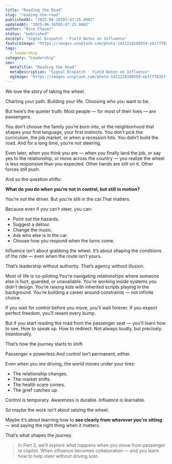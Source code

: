 ```yaml
---
title: "Reading the Road"
slug: "reading-the-road"
publishedAt: "2025-06-16T03:07:25.000Z"
updatedAt: "2025-06-16T03:07:25.000Z"
author: "Nino Chavez"
status: "published"
excerpt: "Signal Dispatch · Field Notes on Influence"
featureImage: "https://images.unsplash.com/photo-1421218108559-eb1ff78357f5?crop=entropy&cs=tinysrgb&fit=max&fm=jpg&ixid=M3wxMTc3M3wwfDF8c2VhcmNofDN8fHdpbmRpbmclMjByb2FkfGVufDB8fHx8MTc1MDA0MzE1M3ww&ixlib=rb-4.1.0&q=80&w=2000"
tags:
  - leadership
category: "Leadership"
seo:
  metaTitle: "Reading the Road"
  metaDescription: "Signal Dispatch · Field Notes on Influence"
  ogImage: "https://images.unsplash.com/photo-1421218108559-eb1ff78357f5?crop=entropy&cs=tinysrgb&fit=max&fm=jpg&ixid=M3wxMTc3M3wwfDF8c2VhcmNofDN8fHdpbmRpbmclMjByb2FkfGVufDB8fHx8MTc1MDA0MzE1M3ww&ixlib=rb-4.1.0&q=80&w=2000"
---
```

We love the story of taking the wheel.

Charting your path. Building your life. Choosing who you want to be.

But here’s the quieter truth:
Most people — for most of their lives — are passengers.

You don’t choose the family you’re born into, or the neighborhood that shapes your first language, your first instincts.
You don’t pick the curriculum, the job market, or when a recession hits.
You didn’t build the road.
And for a long time, you’re not steering.

Even later, when you think you are — when you finally land the job, or say yes to the relationship, or move across the country — you realize the wheel is less responsive than you expected. Other hands are still on it. Other forces still push.

And so the question shifts:

**What do you do when you’re not in control, but still in motion?**

You’re not the driver. But you’re still in the car.That matters.

Because even if you can’t steer, you can:

- Point out the hazards.
- Suggest a detour.
- Change the music.
- Ask who else is in the car.
- Choose how you respond when the turns come.

Influence isn’t about grabbing the wheel.
It’s about shaping the conditions of the ride — even when the route isn’t yours.

That’s leadership without authority.
That’s agency without illusion.

Most of life is co-piloting.You’re navigating relationships where someone else is hurt, guarded, or unavailable.
You’re working inside systems you didn’t design.
You’re raising kids with inherited scripts playing in the background.
You’re building a career around constraints — not infinite choice.

If you wait for control before you move, you’ll wait forever.
If you expect perfect freedom, you’ll resent every bump.

But if you start reading the road from the passenger seat —
you’ll learn how to see. How to speak up. How to redirect.
Not always loudly, but precisely. Intentionally.

That’s how the journey starts to shift.

Passenger ≠ powerless.And control isn’t permanent, either.

Even when you *are* driving, the world moves under your tires:

- The relationship changes.
- The market shifts.
- The health scare comes.
- The grief catches up.

Control is temporary.
Awareness is durable.
Influence is learnable.

So maybe the work isn’t about seizing the wheel.

Maybe it’s about learning how to **see clearly from wherever you’re sitting** —
and saying the right thing when it matters.

That’s what shapes the journey.

> In Part 3, we’ll explore what happens when you move from passenger to copilot.
> When influence becomes collaboration — and you learn how to help steer without driving solo.
